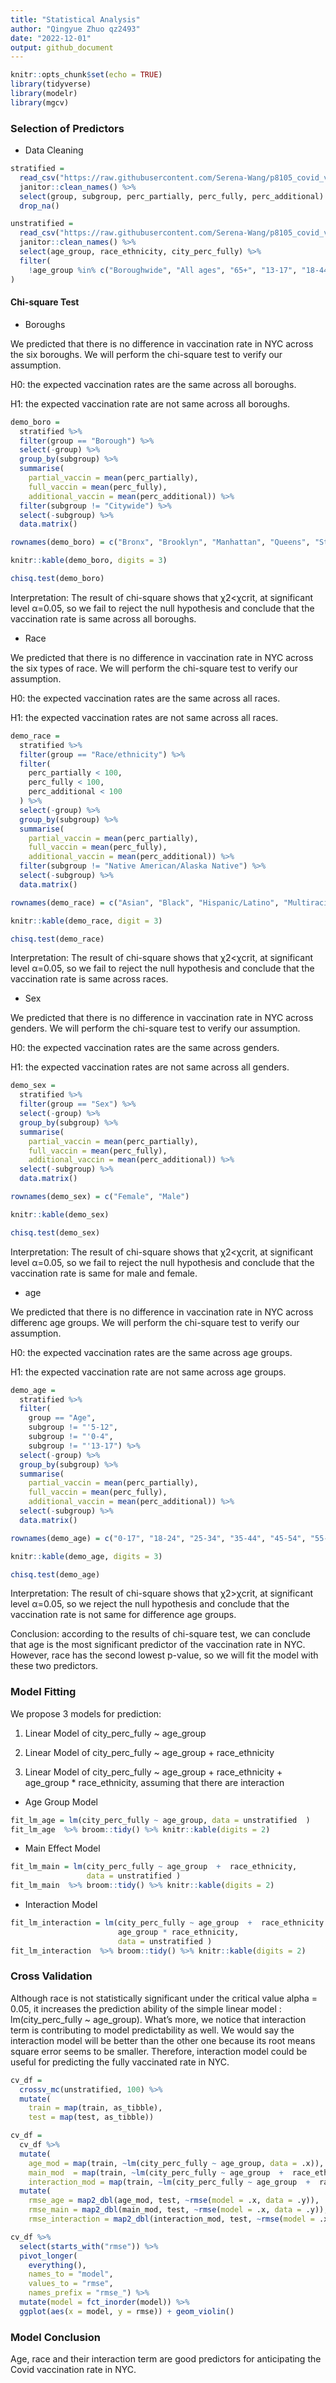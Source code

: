 ```yaml
---
title: "Statistical Analysis"
author: "Qingyue Zhuo qz2493"
date: "2022-12-01"
output: github_document
---
```


```r
knitr::opts_chunk$set(echo = TRUE)
library(tidyverse)
library(modelr)
library(mgcv)
```

### Selection of Predictors

* Data Cleaning

```r
stratified = 
  read_csv("https://raw.githubusercontent.com/Serena-Wang/p8105_covid_vaccinations/main/Data/coverage_by_demo_full.csv") %>%
  janitor::clean_names() %>%
  select(group, subgroup, perc_partially, perc_fully, perc_additional) %>%
  drop_na()
```

```r
unstratified = 
  read_csv("https://raw.githubusercontent.com/Serena-Wang/p8105_covid_vaccinations/main/Data/coverage_boro_demo_full.csv") %>%
  janitor::clean_names() %>%
  select(age_group, race_ethnicity, city_perc_fully) %>%
  filter(
    !age_group %in% c("Boroughwide", "All ages", "65+", "13-17", "18-44", "45-64") 
)
```


#### Chi-square Test 

* Boroughs

We predicted that there is no difference in vaccination rate in NYC across the six boroughs. We will perform the chi-square test to verify our assumption.

H0: the expected vaccination rates are the same across all boroughs.

H1: the expected vaccination rate are not same across all boroughs.

```r
demo_boro = 
  stratified %>%
  filter(group == "Borough") %>% 
  select(-group) %>%
  group_by(subgroup) %>%
  summarise(
    partial_vaccin = mean(perc_partially),
    full_vaccin = mean(perc_fully),
    additional_vaccin = mean(perc_additional)) %>%
  filter(subgroup != "Citywide") %>%
  select(-subgroup) %>%
  data.matrix()

rownames(demo_boro) = c("Bronx", "Brooklyn", "Manhattan", "Queens", "Staten Island")

knitr::kable(demo_boro, digits = 3)
```

```r
chisq.test(demo_boro)
```

Interpretation: The result of chi-square shows that χ2<χcrit, at significant level α=0.05, so we fail to reject the null hypothesis and conclude that the vaccination rate is same across all boroughs.

* Race

We predicted that there is no difference in vaccination rate in NYC across the six types of race. We will perform the chi-square test to verify our assumption.

H0: the expected vaccination rates are the same across all races.

H1: the expected vaccination rates are not same across all races.

```r
demo_race = 
  stratified %>%
  filter(group == "Race/ethnicity") %>%
  filter(
    perc_partially < 100,
    perc_fully < 100,
    perc_additional < 100
  ) %>%
  select(-group) %>%
  group_by(subgroup) %>%
  summarise(
    partial_vaccin = mean(perc_partially),
    full_vaccin = mean(perc_fully),
    additional_vaccin = mean(perc_additional)) %>%
  filter(subgroup != "Native American/Alaska Native") %>%
  select(-subgroup) %>%
  data.matrix()

rownames(demo_race) = c("Asian", "Black", "Hispanic/Latino", "Multiracial","White")

knitr::kable(demo_race, digit = 3)
```

```r
chisq.test(demo_race)
```

Interpretation: The result of chi-square shows that χ2<χcrit, at significant level α=0.05, so we fail to reject the null hypothesis and conclude that the vaccination rate is same across races.

* Sex

We predicted that there is no difference in vaccination rate in NYC across genders. We will perform the chi-square test to verify our assumption.

H0: the expected vaccination rates are the same across genders.

H1: the expected vaccination rates are not same across all genders.

```r
demo_sex = 
  stratified %>%
  filter(group == "Sex") %>%
  select(-group) %>%
  group_by(subgroup) %>%
  summarise(
    partial_vaccin = mean(perc_partially),
    full_vaccin = mean(perc_fully),
    additional_vaccin = mean(perc_additional)) %>%
  select(-subgroup) %>%
  data.matrix()

rownames(demo_sex) = c("Female", "Male")

knitr::kable(demo_sex)
```

```r
chisq.test(demo_sex)
```

Interpretation: The result of chi-square shows that χ2<χcrit, at significant level α=0.05, so we fail to reject the null hypothesis and conclude that the vaccination rate is same for male and female.

* age

We predicted that there is no difference in vaccination rate in NYC across differenc age groups. We will perform the chi-square test to verify our assumption.

H0: the expected vaccination rates are the same across age groups.

H1: the expected vaccination rate are not same across age groups.

```r
demo_age = 
  stratified %>%
  filter(
    group == "Age",
    subgroup != "'5-12",
    subgroup != "'0-4",
    subgroup != "'13-17") %>%
  select(-group) %>% 
  group_by(subgroup) %>%
  summarise(
    partial_vaccin = mean(perc_partially),
    full_vaccin = mean(perc_fully),
    additional_vaccin = mean(perc_additional)) %>%
  select(-subgroup) %>%
  data.matrix() 

rownames(demo_age) = c("0-17", "18-24", "25-34", "35-44", "45-54", "55-64", "65-74", "75-84", "85+")

knitr::kable(demo_age, digits = 3)
```

```r
chisq.test(demo_age)
```

Interpretation: The result of chi-square shows that χ2>χcrit, at significant level α=0.05, so we reject the null hypothesis and conclude that the vaccination rate is not same for difference age groups. \

Conclusion: according to the results of chi-square test, we can conclude that age is the most significant predictor of the vaccination rate in NYC. However, race has the second lowest p-value, so we will fit the model with these two predictors.

### Model Fitting
We propose 3 models for prediction:

 1. Linear Model of city_perc_fully ~ age_group  

 2. Linear Model of city_perc_fully ~ age_group  +  race_ethnicity

 3. Linear Model of city_perc_fully ~ age_group  +  race_ethnicity + age_group * race_ethnicity, assuming that there are interaction

* Age Group Model
```r
fit_lm_age = lm(city_perc_fully ~ age_group, data = unstratified  )
fit_lm_age  %>% broom::tidy() %>% knitr::kable(digits = 2)
```

* Main Effect Model
```r
fit_lm_main = lm(city_perc_fully ~ age_group  +  race_ethnicity, 
                 data = unstratified )
fit_lm_main  %>% broom::tidy() %>% knitr::kable(digits = 2)
```

* Interaction Model
```r
fit_lm_interaction = lm(city_perc_fully ~ age_group  +  race_ethnicity +
                        age_group * race_ethnicity, 
                        data = unstratified )
fit_lm_interaction  %>% broom::tidy() %>% knitr::kable(digits = 2)
```

### Cross Validation 

Although race is not statistically significant under the critical value alpha = 0.05, it increases the prediction ability of the simple linear model : lm(city_perc_fully ~ age_group). What's more, we notice that interaction term is contributing to model predictability as well. We would say the interaction model  will be better than the other one because its root means square error seems to be smaller. Therefore, interaction model could be useful for predicting the fully vaccinated rate in NYC.

```r
cv_df =
  crossv_mc(unstratified, 100) %>% 
  mutate(
    train = map(train, as_tibble),
    test = map(test, as_tibble))
```

```r
cv_df = 
  cv_df %>% 
  mutate(
    age_mod = map(train, ~lm(city_perc_fully ~ age_group, data = .x)),
    main_mod  = map(train, ~lm(city_perc_fully ~ age_group  +  race_ethnicity, data = .x)),
    interaction_mod = map(train, ~lm(city_perc_fully ~ age_group  +  race_ethnicity + age_group * race_ethnicity, data = .x))) %>% 
  mutate(
    rmse_age = map2_dbl(age_mod, test, ~rmse(model = .x, data = .y)),
    rmse_main = map2_dbl(main_mod, test, ~rmse(model = .x, data = .y)),
    rmse_interaction = map2_dbl(interaction_mod, test, ~rmse(model = .x, data = .y)))
```

```r
cv_df %>% 
  select(starts_with("rmse")) %>% 
  pivot_longer(
    everything(),
    names_to = "model", 
    values_to = "rmse",
    names_prefix = "rmse_") %>% 
  mutate(model = fct_inorder(model)) %>% 
  ggplot(aes(x = model, y = rmse)) + geom_violin()
```

### Model Conclusion
Age, race and their interaction term are good predictors for anticipating the Covid vaccination rate in NYC.
